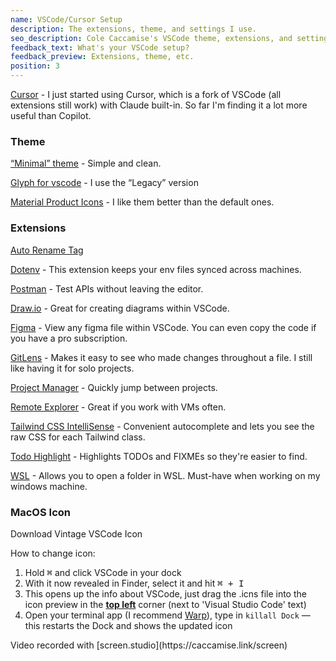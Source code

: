 ```yaml
---
name: VSCode/Cursor Setup
description: The extensions, theme, and settings I use.
seo_description: Cole Caccamise's VSCode theme, extensions, and settings.
feedback_text: What's your VSCode setup?
feedback_preview: Extensions, theme, etc.
position: 3
---
```


[Cursor](https://caccamise.link/cursor) - I just started using Cursor, which is a fork of VSCode (all extensions still work) with Claude built-in. So far I'm finding it a lot more useful than Copilot.

### Theme

[“Minimal” theme](https://vscodethemes.com/e/nichabosh.minimal/minimal) - Simple and clean.

[Glyph for vscode](https://marketplace.visualstudio.com/items?itemName=lewxdev.vscode-glyph) - I use the “Legacy” version

[Material Product Icons](https://marketplace.visualstudio.com/items?itemName=PKief.material-product-icons) - I like them better than the default ones.

### Extensions

[Auto Rename Tag](https://marketplace.visualstudio.com/items?itemName=formulahendry.auto-rename-tag)

[Dotenv](https://marketplace.visualstudio.com/items?itemName=dotenv.dotenv-vscode) - This extension keeps your env files synced across machines.

[Postman](https://marketplace.visualstudio.com/items?itemName=Postman.postman-for-vscode) - Test APIs without leaving the editor.

[Draw.io](https://marketplace.visualstudio.com/items?itemName=hediet.vscode-drawio) - Great for creating diagrams within VSCode.

[Figma](https://marketplace.visualstudio.com/items?itemName=figma.figma-vscode-extension) - View any figma file within VSCode. You can even copy the code if you have a pro subscription.

[GitLens](https://marketplace.visualstudio.com/items?itemName=eamodio.gitlens) - Makes it easy to see who made changes throughout a file. I still like having it for solo projects.

[Project Manager](https://marketplace.visualstudio.com/items?itemName=alefragnani.project-manager) - Quickly jump between projects.

[Remote Explorer](https://marketplace.visualstudio.com/items?itemName=ms-vscode.remote-explorer) - Great if you work with VMs often.

[Tailwind CSS IntelliSense](https://marketplace.visualstudio.com/items?itemName=bradlc.vscode-tailwindcss) - Convenient autocomplete and lets you see the raw CSS for each Tailwind class.

[Todo Highlight](https://marketplace.visualstudio.com/items?itemName=wayou.vscode-todo-highlight) - Highlights TODOs and FIXMEs so they're easier to find.

[WSL](https://marketplace.visualstudio.com/items?itemName=ms-vscode-remote.remote-wsl) - Allows you to open a folder in WSL. Must-have when working on my windows machine.

### MacOS Icon

<Link
  className="btn btn-contrast w-fit text-app-bg"
  href="https://colecaccamise.s3.amazonaws.com/stack/vscode/vintage-vscode.icns"
>
  <span className="text-app-bg">Download Vintage VSCode Icon</span>
</Link>

How to change icon:

1. Hold <kbd>⌘</kbd> and click VSCode in your dock
2. With it now revealed in Finder, select it and hit <kbd>⌘ + I</kbd>
3. This opens up the info about VSCode, just drag the .icns file into the icon preview in the <b><u>top left</u></b> corner (next to 'Visual Studio Code' text)
4. Open your terminal app (I recommend [Warp](https://caccamise.link/warp)), type in `killall Dock` — this restarts the Dock and shows the updated icon

<VideoPlayer url="/videos/stack/vscode/vscode.mp4" />

<span className="text-sm">
  Video recorded with [screen.studio](https://caccamise.link/screen)
</span>
